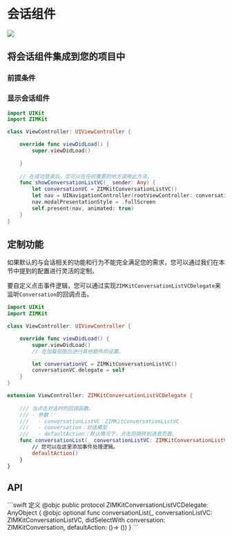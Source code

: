 # 会话组件


<ZIMKitChatInfo />

<Frame width="200" height="auto" caption="">
    <img src="https://storage.zego.im/sdk-doc/Pics/ZIMKit/IOS/swift/conversation_demo.gif" />
</Frame>

## 将会话组件集成到您的项目中

### 前提条件


<ZIMKItComponentPrefixInfoNew quickStart="https://www.zegocloud.com/docs/uikit/zh/in-app-chat-kit-ios/quick-start"/>

### 显示会话组件

```swift ViewController.swift {1,2,13-16}
import UIKit
import ZIMKit

class ViewController: UIViewController {

    override func viewDidLoad() {
        super.viewDidLoad()
        
    }
    
    // 在成功登录后，您可以在任何需要的地方调用此方法。
    func showConversationListVC(_ sender: Any) {
        let conversationVC = ZIMKitConversationListVC()
        let nav = UINavigationController(rootViewController: conversationVC)
        nav.modalPresentationStyle = .fullScreen
        self.present(nav, animated: true)
    }
}
```

## 定制功能

如果默认的与会话相关的功能和行为不能完全满足您的需求，您可以通过我们在本节中提到的配置进行灵活的定制。

<Accordion title="自定义点击事件" defaultOpen="false">

要自定义点击事件逻辑，您可以通过实现`ZIMKitConversationListVCDelegate`来监听`Conversation`的回调点击。

```swift ViewController.swift {22-24}
import UIKit
import ZIMKit

class ViewController: UIViewController {

    override func viewDidLoad() {
        super.viewDidLoad()
        // 在加载视图后进行其他额外的设置。

        let conversationVC = ZIMKitConversationListVC()
        conversationVC.delegate = self
    }
}

extension ViewController: ZIMKitConversationListVCDelegate {
    
    /// 当点击对话时的回调函数。
    /// - 参数：
    ///   - conversationListVC：ZIMKitConversationListVC
    ///   - conversation：对话模型
    ///   - defaultAction：默认情况下，点击将跳转到消息页面。
    func conversationList(_ conversationListVC: ZIMKitConversationListVC, didSelectWith conversation: ZIMKitConversation, defaultAction: () -> ()) {
        // 您可以在这里添加事件处理逻辑。
        defaultAction()
    }
}
```

</Accordion>

## API


<Accordion title="ZIMKitConversationListVCDelegate" defaultOpen="false">
```swift 定义
@objc public protocol ZIMKitConversationListVCDelegate: AnyObject {
    @objc optional
    func conversationList(_ conversationListVC: ZIMKitConversationListVC,
                          didSelectWith conversation: ZIMKitConversation,
                          defaultAction: ()-> ())
}
```
</Accordion>